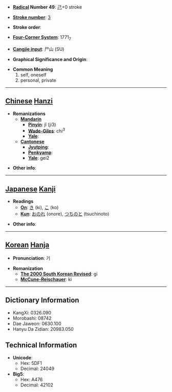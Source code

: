 * '''[[Wiktionary:Chinese radical index| Radical]] Number 49''': [[Wiktionary:Chinese radical index 己|己]]+0 stroke

* '''[[Wiktionary:Chinese total strokes index|Stroke number]]''': [[Wiktionary:Chinese total strokes index 3|3]]

* '''Stroke order''': 

* '''[[Wiktionary:Chinese four corner index|Four-Corner System]]''': 1771<sub>7</sub>

* '''[[Wiktionary:Chinese Cangjie index|Cangjie input]]''': 尸山 (SU)

* '''Graphical Significance and Origin''': 

* '''Common Meaning'''
*#self, oneself
*# personal, private


----

== [[Chinese]] [[Hanzi]] ==

* '''Romanizations'''
** '''[[Mandarin]]'''
*** '''[[Pinyin]]''': jǐ (ji3)
*** '''[[Wade-Giles]]''': chi<sup>3</sup>
*** '''[[Yale]]''': 
** '''[[Cantonese]]'''
*** '''[[Jyutping]]''':
*** '''[[Penkyamp]]''': 
*** '''[[Yale]]''': gei2

* '''Other info''': 

----

== [[Japanese]] [[Kanji]] ==

* '''Readings'''
** '''[[On]]''': [[き]] (ki), [[こ]] (ko)
** '''[[Kun]]''': [[おのれ]] (onore), [[つちのと]] (tsuchinoto)

* '''Other info''':  

----

== [[Korean]] [[Hanja]] ==

* '''Pronunciation''': 기

* '''Romanization'''
** '''[[The 2000 South Korean Revised Romanization|The 2000 South Korean Revised]]''': gi
** '''[[McCune-Reischauer]]''': ki

----

== Dictionary Information ==

* KangXi: 0326.090
* Morobashi: 08742
* Dae Jaweon: 0630.100
* Hanyu Da Zidian: 20983.050

== Technical Information ==

* '''Unicode''':
** Hex: 5DF1
** Decimal: 24049
* '''Big5''':
** Hex: A476
** Decimal: 42102